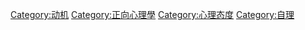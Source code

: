 [[Category:动机|Category:动机]]
[[Category:正向心理學|Category:正向心理學]]
[[Category:心理态度|Category:心理态度]]
[[Category:自理|Category:自理]]